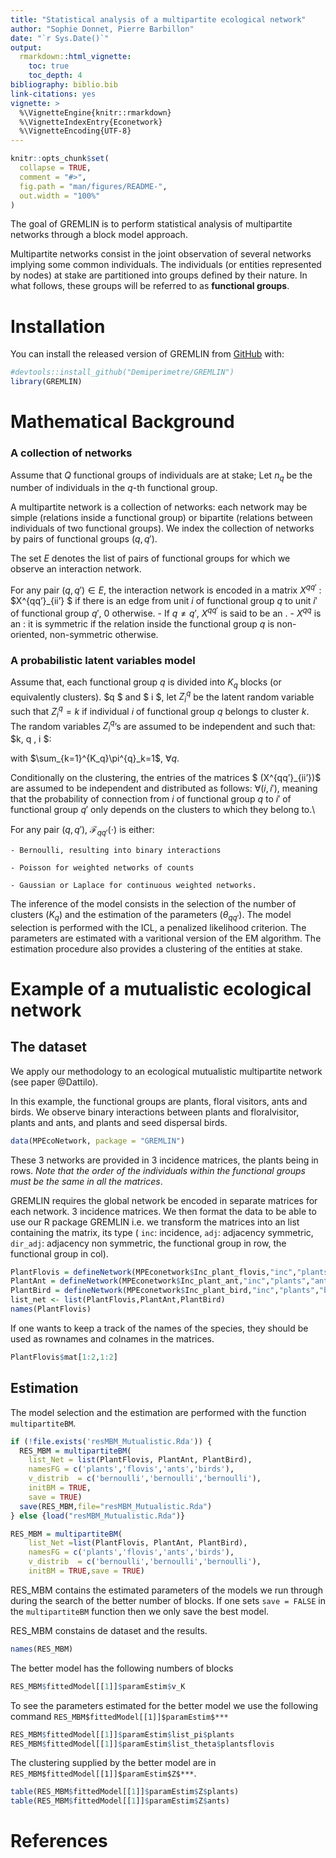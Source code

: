 ```yaml
---
title: "Statistical analysis of a multipartite ecological network"
author: "Sophie Donnet, Pierre Barbillon"
date: "`r Sys.Date()`"
output: 
  rmarkdown::html_vignette:
    toc: true
    toc_depth: 4
bibliography: biblio.bib
link-citations: yes
vignette: >
  %\VignetteEngine{knitr::rmarkdown}
  %\VignetteIndexEntry{Econetwork}
  %\VignetteEncoding{UTF-8}
---
```



<!-- README.md is generated from README.Rmd. Please edit that file -->

```r
knitr::opts_chunk$set(
  collapse = TRUE,
  comment = "#>",
  fig.path = "man/figures/README-",
  out.width = "100%"
)
```


<!-- badges: start -->
<!-- badges: end -->

The goal of GREMLIN is to perform statistical analysis of multipartite networks through a block model approach. 

Multipartite networks  consist in the joint observation of several networks implying some common individuals. The individuals (or entities represented by nodes)  at stake are partitioned into groups defined by their nature.
In what follows, these groups will be referred to as  **functional groups**.


# Installation

You can install the released version of GREMLIN  from [GitHub](https://github.com/Demiperimetre/GREMLIN) with:

```r
#devtools::install_github("Demiperimetre/GREMLIN")
library(GREMLIN)
```

# Mathematical Background

###  A collection of networks

Assume that $Q$ functional groups of individuals are at stake; Let $n_q$ be  the number of individuals  in the $q$-th functional group.

A multipartite network is a collection of networks:  each network may be simple (relations inside  a   functional   group)   or bipartite  (relations between individuals of two  functional groups). We index the collection of networks by pairs of functional groups $(q,q')$. 

The set $E$ denotes  the  list of pairs of  functional groups  for   which we observe an interaction network.

For any pair $(q,q') \in E$, the interaction network is encoded in a matrix  $X^{qq'}$  :  $X^{qq'}_{ii'} \neq 0 $ if there is an edge from unit $i$ of functional group
$q$ to unit $i'$ of functional group $q'$, $0$ otherwise.
    - If $q \neq q'$,   $X^{qq'}$ is  said to be  an \emph{incidence matrix}.
    - $X^{qq}$ is  an \emph{adjacency matrix}:   it is symmetric if the relation inside the functional group $q$  is non-oriented, non-symmetric otherwise.

### A probabilistic latent variables model


Assume that,   each functional group $q$  is  divided into $K_q$  blocks (or equivalently clusters).  $\forall q $ and  $ \forall i $, let $Z^{q}_i$ be
the latent random variable  such that $Z^ q_i =k$  if individual $i$ of functional group $q$ belongs to cluster $k$.
The random variables $Z^{q}_i$'s are assumed to be independent and  such that: $\forall k, \forall q , \forall i $:

\begin{equation}\label{eq:mod2}
\mathbb{P}(Z^{q}_i=k) = \pi^{q}_k,
\end{equation}
with $\sum_{k=1}^{K_q}\pi^{q}_k=1$,  $\forall q$.



Conditionally on the clustering,  the entries of the matrices   $   \left(X^{qq'}_{ii'}\right)$ are assumed to be independent and distributed as follows:
$\forall (i,i')$,
\begin{equation}\label{eq:mod1}
X^{qq'}_{ii'} | \{Z^{q}_i=k, Z^{q'}_{i'}=k'  \} \sim_{ind} \mathcal{F}_{qq'}(\theta^{qq'}_{kk'})\,
\end{equation}
meaning that the probability of connection from $i$  of functional group $q$ to  $i'$ of functional group $q'$ only  depends on the clusters to which they belong to.\\

For any pair $(q,q')$, $\mathcal{F}_{qq'}(\cdot)$ is either: 

    - Bernoulli, resulting into binary interactions
    
    - Poisson for weighted networks of counts
    
    - Gaussian or Laplace for continuous weighted networks. 


The inference of the model consists in the selection of the number of clusters $(K_q)$ and the estimation of the parameters $(\theta_{qq'})$. The model selection is performed with the ICL, a penalized likelihood criterion. The parameters are estimated with a varitional version of the EM algorithm. The estimation procedure also provides a clustering of the entities at stake. 




# Example of a mutualistic ecological network

## The dataset
We apply our methodology to an ecological mutualistic multipartite network (see paper @Dattilo).

In this example, the functional groups are plants, floral visitors, ants and birds. We observe binary interactions between plants and floralvisitor,  plants and ants, and plants and seed dispersal birds.  


```r
data(MPEcoNetwork, package = "GREMLIN")
```
These 3 networks are provided in 3 incidence matrices, the plants being in rows. *Note that the order of the individuals within the functional groups must be the same in all the matrices*.  


GREMLIN requires  the global network  be encoded in separate matrices for each network. $3$ incidence matrices. We then format the data to be able to use our R package GREMLIN i.e. we transform the matrices into an list containing    the matrix, its type ( `inc`: incidence, `adj`: adjacency symmetric, `dir_adj`: adjacency non symmetric, the functional group in row, the functional group in col). 


```r
PlantFlovis = defineNetwork(MPEconetwork$Inc_plant_flovis,"inc","plants","flovis")
PlantAnt = defineNetwork(MPEconetwork$Inc_plant_ant,"inc","plants","ants")
PlantBird = defineNetwork(MPEconetwork$Inc_plant_bird,"inc","plants","birds")
list_net <- list(PlantFlovis,PlantAnt,PlantBird)
names(PlantFlovis)
```

If one wants to keep a track of the names of the species, they should be used as rownames and colnames in the matrices. 

```r
PlantFlovis$mat[1:2,1:2]

```

## Estimation 

The model selection and the estimation are performed with the function `multipartiteBM`.

```r
if (!file.exists('resMBM_Mutualistic.Rda')) {
  RES_MBM = multipartiteBM(
    list_Net = list(PlantFlovis, PlantAnt, PlantBird),
    namesFG = c('plants','flovis','ants','birds'),
    v_distrib  = c('bernoulli','bernoulli','bernoulli'),
    initBM = TRUE,
    save = TRUE)
  save(RES_MBM,file="resMBM_Mutualistic.Rda")
} else {load("resMBM_Mutualistic.Rda")}
```

```r
RES_MBM = multipartiteBM(
    list_Net =list(PlantFlovis, PlantAnt, PlantBird),
    namesFG = c('plants','flovis','ants','birds'),
    v_distrib  = c('bernoulli','bernoulli','bernoulli'),
    initBM = TRUE,save = TRUE)
```



RES_MBM contains the estimated parameters of the models we run through during the search of the better number of blocks. 
If one sets `save = FALSE`  in the `multipartiteBM` function then we only save the best model. 

RES_MBM constains de dataset and the results.  
```r
names(RES_MBM)
``` 

The better model has the following numbers of blocks
```r
RES_MBM$fittedModel[[1]]$paramEstim$v_K
```

To see the parameters estimated for the better model we use the following command `RES_MBM$fittedModel[[1]]$paramEstim$***`
```r
RES_MBM$fittedModel[[1]]$paramEstim$list_pi$plants
RES_MBM$fittedModel[[1]]$paramEstim$list_theta$plantsflovis
```

The clustering  supplied by the better model  are in `RES_MBM$fittedModel[[1]]$paramEstim$Z$***`.

```r
table(RES_MBM$fittedModel[[1]]$paramEstim$Z$plants)
table(RES_MBM$fittedModel[[1]]$paramEstim$Z$ants)      
``` 


# References
